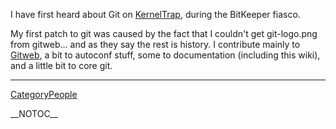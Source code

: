 I have first heard about Git on [[http://kerneltrap.org/|KernelTrap]], during the BitKeeper fiasco.

My first patch to git was caused by the fact that I couldn't get git-logo.png from gitweb... and as they say the rest is history.  I contribute mainly to [[Gitweb]], a bit to autoconf stuff, some to documentation (including this wiki), and a little bit to core git.

----
[[CategoryPeople]]

__NOTOC__